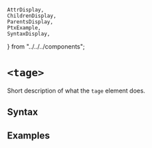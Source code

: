     AttrDisplay,
    ChildrenDisplay,
    ParentsDisplay,
    PtxExample,
    SyntaxDisplay,
} from "../../../components";

# `<tage>`

Short description of what the `tage` element does.

## Syntax

<SyntaxDisplay name="tage" />

## Examples

    